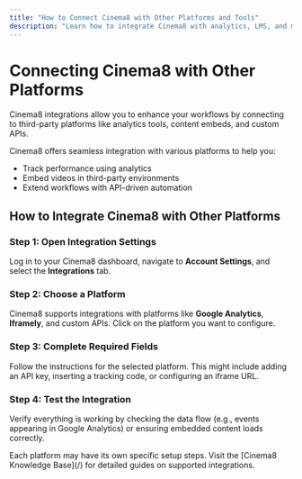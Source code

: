 ---
title: "How to Connect Cinema8 with Other Platforms and Tools"
description: "Learn how to integrate Cinema8 with analytics, LMS, and marketing platforms for a smooth multi-platform experience. Visit Cinema8."
---


# Connecting Cinema8 with Other Platforms

<Callout type="info">
Cinema8 integrations allow you to enhance your workflows by connecting to third-party platforms like analytics tools, content embeds, and custom APIs.
</Callout>

Cinema8 offers seamless integration with various platforms to help you:

- Track performance using analytics
- Embed videos in third-party environments
- Extend workflows with API-driven automation

## How to Integrate Cinema8 with Other Platforms

<Steps>

### Step 1: Open Integration Settings

Log in to your Cinema8 dashboard, navigate to **Account Settings**, and select the **Integrations** tab.

### Step 2: Choose a Platform

Cinema8 supports integrations with platforms like **Google Analytics**, **Iframely**, and custom APIs. Click on the platform you want to configure.

### Step 3: Complete Required Fields

Follow the instructions for the selected platform. This might include adding an API key, inserting a tracking code, or configuring an iframe URL.

### Step 4: Test the Integration

Verify everything is working by checking the data flow (e.g., events appearing in Google Analytics) or ensuring embedded content loads correctly.

</Steps>

<Callout type="important">
Each platform may have its own specific setup steps. Visit the [Cinema8 Knowledge Base](/) for detailed guides on supported integrations.
</Callout>
